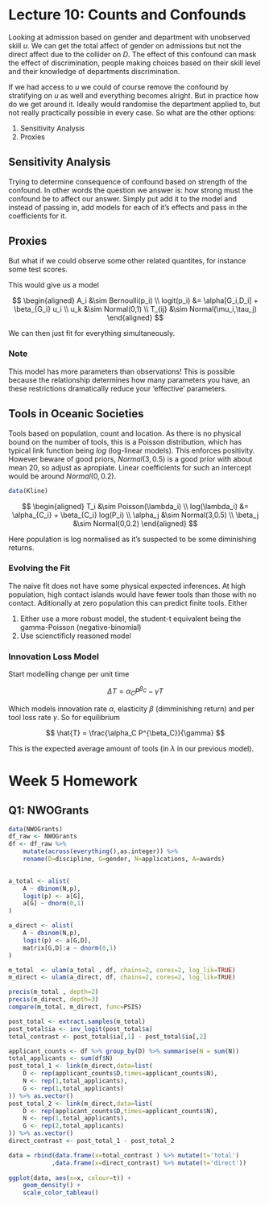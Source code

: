 # Lecture 10: Counts and Confounds

\begin{tikzcd}
& D \arrow[dr] & u \arrow[l] \arrow[d] \\
G \arrow[ur] \arrow[rr] && A
\end{tikzcd}

Looking at admission based on gender and department with unobserved skill $u$. We can get the total affect of gender on admissions but not the direct affect due to the collider on $D$. The effect of this confound can mask the effect of discrimination, people making choices based on their skill level and their knowledge of departments discrimination.

If we had access to $u$ we could of course remove the confound by stratifying on $u$ as well and everything becomes alright. But in practice how do we get around it. Ideally would randomise the department applied to, but not really practically possible in every case. So what are the other options:

1. Sensitivity Analysis
2. Proxies

## Sensitivity Analysis

Trying to determine consequence of confound based on strength of the confound. In other words the question we answer is: how strong must the confound be to affect our answer. Simply put add it to the model and instead of passing in, add models for each of it's effects and pass in the coefficients for it.

## Proxies

But what if we could observe some other related quantites, for instance some test scores.

\begin{tikzcd}
&              & T_1 \\
& D \arrow[dr] & u \arrow[l] \arrow[d] \arrow[u] \arrow[r] & T_2 \\
G \arrow[ur] \arrow[rr] && A
\end{tikzcd}

This would give us a model

$$ \begin{aligned}
A_i &\sim Bernoulli(p_i) \\
logit(p_i) &= \alpha[G_i,D_i] + \beta_{G_i} u_i \\
u_k &\sim Normal(0,1) \\
T_{ij} &\sim Normal(\mu_i,\tau_j)
\end{aligned} $$

We can then just fit for everything simultaneously. 

### Note 

This model has more parameters than observations! This is possible because the relationship determines how many parameters you have, an these restrictions dramatically reduce your 'effective' parameters.

## Tools in Oceanic Societies

\begin{tikzcd}
C \arrow[dr] & L \arrow[l] \arrow[dl] \arrow[d] \\
P \arrow[u] \arrow[r] & T
\end{tikzcd}

Tools based on population, count and location. As there is no physical bound on the number of tools, this is a Poisson distribution, which has typical link function being $log$ (log-linear models). This enforces positivity. However beware of good priors, $Normal(3,0.5)$ is a good prior with about mean $20$, so adjust as apropiate. Linear coefficients for such an intercept would be around $Normal(0,0.2)$.

```r
data(Kline)
```

$$ \begin{aligned}
T_i &\sim Poisson(\lambda_i) \\
log(\lambda_i) &= \alpha_{C_i} + \beta_{C_i} log(P_i) \\
\alpha_j &\sim Normal(3,0.5) \\
\beta_j &\sim Normal(0,0.2) 
\end{aligned} $$

Here population is log normalised as it's suspected to be some diminishing returns.

### Evolving the Fit

The naive fit does not have some physical expected inferences. At high population, high contact islands would have fewer tools than those with no contact. Aditionally at zero population this can predict finite tools. Either

1. Either use a more robust model, the student-t equivalent being the gamma-Poisson (negative-binomial)
2. Use scienctificly reasoned model

### Innovation Loss Model

Start modelling change per unit time

$$ \Delta T = \alpha_C P^{\beta_C} - \gamma T $$

Which models innovation rate $\alpha$, elasticity $\beta$ (dimminishing return) and per tool loss rate $\gamma$. So for equilibrium

$$ \hat{T} = \frac{\alpha_C P^{\beta_C}}{\gamma} $$

This is the expected average amount of tools (in $\lambda$ in our previous model).

# Week 5 Homework

## Q1: NWOGrants

```r
data(NWOGrants)
df_raw <- NWOGrants
df <- df_raw %>% 
	mutate(across(everything(),as.integer)) %>% 
	rename(D=discipline, G=gender, N=applications, A=awards)
	

a_total <- alist(
	A ~ dbinom(N,p),
	logit(p) <- a[G],
	a[G] ~ dnorm(0,1)
)

a_direct <- alist(
	A ~ dbinom(N,p),
	logit(p) <- a[G,D],
	matrix[G,D]:a ~ dnorm(0,1)	
)

m_total  <- ulam(a_total , df, chains=2, cores=2, log_lik=TRUE)
m_direct <- ulam(a_direct, df, chains=2, cores=2, log_lik=TRUE)

precis(m_total , depth=2)
precis(m_direct, depth=3)
compare(m_total, m_direct, func=PSIS)
```

```r
post_total <- extract.samples(m_total)
post_total$ia <- inv_logit(post_total$a)
total_contrast <- post_total$ia[,1] - post_total$ia[,2]

applicant_counts <- df %>% group_by(D) %>% summarise(N = sum(N))
total_applicants <- sum(df$N)
post_total_1 <- link(m_direct,data=list(
	D <- rep(applicant_counts$D,times=applicant_counts$N),
	N <- rep(1,total_applicants),
	G <- rep(1,total_applicants)
)) %>% as.vector()
post_total_2 <- link(m_direct,data=list(
	D <- rep(applicant_counts$D,times=applicant_counts$N),
	N <- rep(1,total_applicants),
	G <- rep(2,total_applicants)
)) %>% as.vector()
direct_contrast <- post_total_1 - post_total_2

data = rbind(data.frame(x=total_contrast ) %>% mutate(t='total')
			,data.frame(x=direct_contrast) %>% mutate(t='direct'))
	
ggplot(data, aes(x=x, colour=t)) +
	geom_density() +
	scale_color_tableau()
```

